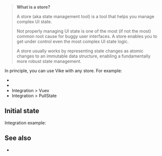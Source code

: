
> **What is a store?**
>
> A store (aka state management tool) is a tool that helps you manage complex UI state.
>
> Not properly managing UI state is one of the most (if not the most) common root cause for buggy user interfaces. A store enables you to get under control even the most complex UI state logic.
>
> A store usually works by representing state changes as atomic changes to an immutable data structure, enabling a fundamentally more robust state management.

In principle, you can use Vike with any store. For example:
- <Link href="/redux" />
- <Link href="/pinia" />
- <Link href="/vuex">Integration &gt; Vuex</Link>
- <Link href="/pullstate">Integration &gt; PullState</Link>


## Initial state

<DataIntegrationIntro
  toolType="store"
/>

Integration example:
<DataIntegrationStore />


## See also

- <Link href="/data-fetching-tools" />
